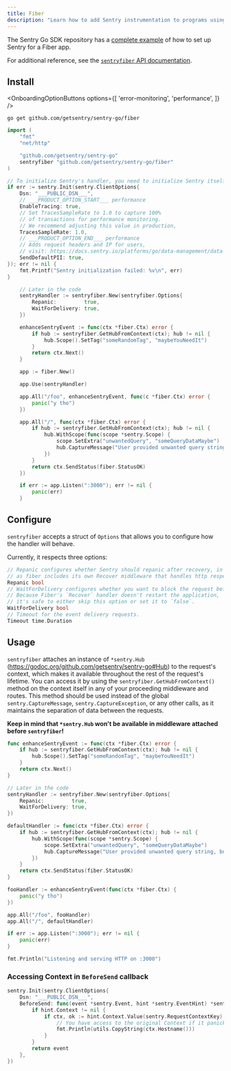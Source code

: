 ```yaml
---
title: Fiber
description: "Learn how to add Sentry instrumentation to programs using the Fiber package."
---
```


The Sentry Go SDK repository has a [complete
example](https://github.com/getsentry/sentry-go/tree/master/_examples/fiber)
of how to set up Sentry for a Fiber app.

For additional reference, see the [`sentryfiber` API
documentation](https://godoc.org/github.com/getsentry/sentry-go/fiber).

## Install

<OnboardingOptionButtons
  options={[
    'error-monitoring',
    'performance',
  ]}
/>

```shell
go get github.com/getsentry/sentry-go/fiber
```

<Break />

```go
import (
	"fmt"
	"net/http"

	"github.com/getsentry/sentry-go"
	sentryfiber "github.com/getsentry/sentry-go/fiber"
)

// To initialize Sentry's handler, you need to initialize Sentry itself beforehand
if err := sentry.Init(sentry.ClientOptions{
	Dsn: "___PUBLIC_DSN___",
	// ___PRODUCT_OPTION_START___ performance
	EnableTracing: true,
	// Set TracesSampleRate to 1.0 to capture 100%
	// of transactions for performance monitoring.
	// We recommend adjusting this value in production,
	TracesSampleRate: 1.0,
	// ___PRODUCT_OPTION_END___ performance
	// Adds request headers and IP for users,
	// visit: https://docs.sentry.io/platforms/go/data-management/data-collected/ for more info
	SendDefaultPII: true,
}); err != nil {
	fmt.Printf("Sentry initialization failed: %v\n", err)
}

    // Later in the code
	sentryHandler := sentryfiber.New(sentryfiber.Options{
		Repanic:         true,
		WaitForDelivery: true,
	})

	enhanceSentryEvent := func(ctx *fiber.Ctx) error {
		if hub := sentryfiber.GetHubFromContext(ctx); hub != nil {
			hub.Scope().SetTag("someRandomTag", "maybeYouNeedIt")
		}
		return ctx.Next()
	}

	app := fiber.New()

	app.Use(sentryHandler)

	app.All("/foo", enhanceSentryEvent, func(c *fiber.Ctx) error {
		panic("y tho")
	})

	app.All("/", func(ctx *fiber.Ctx) error {
		if hub := sentryfiber.GetHubFromContext(ctx); hub != nil {
			hub.WithScope(func(scope *sentry.Scope) {
				scope.SetExtra("unwantedQuery", "someQueryDataMaybe")
				hub.CaptureMessage("User provided unwanted query string, but we recovered just fine")
			})
		}
		return ctx.SendStatus(fiber.StatusOK)
	})

	if err := app.Listen(":3000"); err != nil {
		panic(err)
	}
```

## Configure

`sentryfiber` accepts a struct of `Options` that allows you to configure how the handler will behave.

Currently, it respects three options:

```go
// Repanic configures whether Sentry should repanic after recovery, in most cases it should be set to true,
// as fiber includes its own Recover middleware that handles http responses.
Repanic bool
// WaitForDelivery configures whether you want to block the request before moving forward with the response.
// Because Fiber's `Recover` handler doesn't restart the application,
// it's safe to either skip this option or set it to `false`.
WaitForDelivery bool
// Timeout for the event delivery requests.
Timeout time.Duration
```

## Usage

`sentryfiber` attaches an instance of `*sentry.Hub` (https://godoc.org/github.com/getsentry/sentry-go#Hub) to the request's context, which makes it available throughout the rest of the request's lifetime.
You can access it by using the `sentryfiber.GetHubFromContext()` method on the context itself in any of your proceeding middleware and routes.
This method should be used instead of the global `sentry.CaptureMessage`, `sentry.CaptureException`, or any other calls, as it maintains the separation of data between the requests.

**Keep in mind that `*sentry.Hub` won't be available in middleware attached before `sentryfiber`!**

```go
func enhanceSentryEvent := func(ctx *fiber.Ctx) error {
	if hub := sentryfiber.GetHubFromContext(ctx); hub != nil {
		hub.Scope().SetTag("someRandomTag", "maybeYouNeedIt")
	}
	return ctx.Next()
}

// Later in the code
sentryHandler := sentryfiber.New(sentryfiber.Options{
	Repanic:         true,
	WaitForDelivery: true,
})

defaultHandler := func(ctx *fiber.Ctx) error {
	if hub := sentryfiber.GetHubFromContext(ctx); hub != nil {
		hub.WithScope(func(scope *sentry.Scope) {
			scope.SetExtra("unwantedQuery", "someQueryDataMaybe")
			hub.CaptureMessage("User provided unwanted query string, but we recovered just fine")
		})
	}
	return ctx.SendStatus(fiber.StatusOK)
}

fooHandler := enhanceSentryEvent(func(ctx *fiber.Ctx) {
	panic("y tho")
})

app.All("/foo", fooHandler)
app.All("/", defaultHandler)

if err := app.Listen(":3000"); err != nil {
	panic(err)
}

fmt.Println("Listening and serving HTTP on :3000")
```

### Accessing Context in `BeforeSend` callback

<SignInNote />

```go
sentry.Init(sentry.ClientOptions{
	Dsn: "___PUBLIC_DSN___",
	BeforeSend: func(event *sentry.Event, hint *sentry.EventHint) *sentry.Event {
		if hint.Context != nil {
			if ctx, ok := hint.Context.Value(sentry.RequestContextKey).(*fiber.Ctx); ok {
				// You have access to the original Context if it panicked
				fmt.Println(utils.CopyString(ctx.Hostname()))
			}
		}
		return event
	},
})
```
